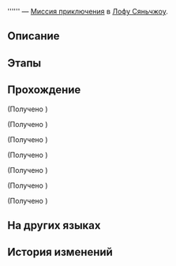 {{Дополнить|Диалоги.}}
{{Миссия Инфобокс
|id              = 4040248
|Название        = 
|Изображение     = Миссия Освоения .png
|Тип             = Миссия приключения
|События         = 
|Глава           = 
|Условия         = Завершена [[Миссия Освоения]] ''[[Звёзд водоворот, прозрение грядёт]]''
|Персонажи       = Первопроходец
|СтартЛокация    = Переулок ауруматонов
|Мир             = Лофу Сяньчжоу
|Локации         = Переулок ауруматонов
|Предыдущая      = 
|Следующая       = 
|Награды         = 
}}
'''''' — [[Миссия приключения]] в [[Лофу Сяньчжоу]].

==Описание==
{{Описание|<!--официальное описание из Перекрёстка судеб-->}}

==Этапы==


==Прохождение==
{{Дополнить}}


;(Получено {{Item|Похвала высокой морали|20|x=1|text=Похвала высокой морали}})

;(Получено {{Item|Похвала высокой морали|20|x=1|text=Похвала высокой морали}})

;(Получено {{Item|Похвала высокой морали|20|x=1|text=Похвала высокой морали}})

;(Получено {{Item|Похвала высокой морали|20|x=1|text=Похвала высокой морали}})

;(Получено {{Item|Похвала высокой морали|20|x=1|text=Похвала высокой морали}})

;(Получено {{Item|Похвала высокой морали|20|x=1|text=Похвала высокой морали}})

;(Получено {{Item|Похвала высокой морали|20|x=1|text=Похвала высокой морали}})
{{Диалог Конец}}

==На других языках==
{{На других языках
|en   = 
|zhs  = 
|zht  = 
|ja   = 
|ko   = 
|es   = 
|fr   = 
|ru   = 
|th   = 
|vi   = 
|de   = 
|id   = 
|pt   = 
}}

==История изменений==
{{История изменений|2.7}}
